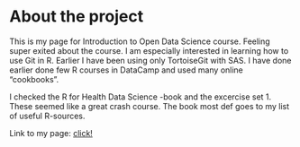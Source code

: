 
# About the project

This is my page for Introduction to Open Data Science course. Feeling super exited about the course. I am especially interested in learning how to use Git in R. Earlier I have been using only TortoiseGit with SAS. I have done earlier done few R courses in DataCamp and used many online "cookbooks".

I checked the R for Health Data Science -book and the excercise set 1. These seemed like a great crash course.  The book most def goes to my list of useful R-sources.

Link to my page: [click!](https://hurmris.github.io/IODS-project/) 


